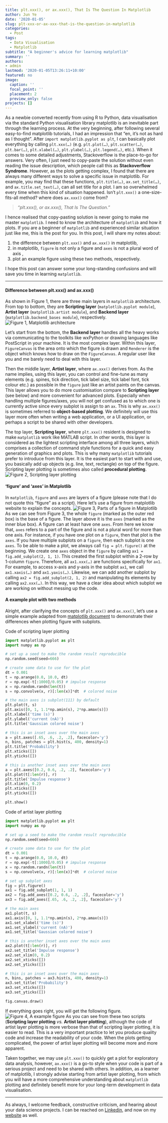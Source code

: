 ```yaml
---
title: plt.xxx(), or ax.xxx(), That Is The Question In Matplotlib
author: Jun Ye
date: '2020-01-05'
slug: plt-xxx-or-ax-xxx-that-is-the-question-in-matplotlib
categories:
  - Post
tags:
  - Data Visualisation
  - Matplotlib
subtitle: "A beginner's advice for learning matplotlib"
summary: ''
authors: 
- admin
lastmod: '2020-01-05T13:26:11+10:00'
featured: no
image:
  caption: ''
  focal_point: ''
  placement: 2
  preview_only: false
projects: []
---
```


As a newbie converted recently from using R to Python, data visualisation via the standard Python visualisation library matplotlib is an inevitable part through the learning process. At the very beginning, after following several easy-to-find matplotlib tutorials, I had an impression that "en, it's not as hard as I thought". After `import matplotlib.pyplot as plt`, I can basically plot everything by calling `plt.xxx(…)` (e.g. `plt.plot(…)`, `plt.scatter(…)`, `plt.bar(…)`, `plt.xlabel(…)`, `plt.ylabel(…)`, `plt.legend(…)`, etc.). When it comes to some detailed adjustments, Stackoverflow is the place-to-go for answers. Very often, I just need to copy-paste the solution without even reading the issue description, which people call this as **Stackoverflow Syndrome**. However, as the plots getting complex, I found that there are always many different ways to solve a specific issue in matplotlib. For example, you may find that these functions, `plt.title(…)`, `ax.set_title(…)`, and `ax.title.set_text(…)`, can all set title for a plot. I am so overwhelmed every time when this kind of situation happened. Isn't `plt.xxx()` a one-size-fits-all method? where does `ax.xxx()` come from?

> *"plt.xxx(), or ax.xxx(), That Is The Question."*

I hence realised that copy-pasting solution is never going to make me master `matplotlib`. I need to know the architecture of `matplotlib` and how it plots. If you are a beginner of `matplotlib` and experienced similar situation just like me, this is the post for you. In this post, I will share my notes about:

1. the difference between `plt.xxx()` and `ax.xxx()` in matplotlib,
2. in matplotlib, `figure` is not only a figure and `axes` is not a plural word of axis ,
3. plot an example figure using these two methods, respectively.

I hope this post can answer some your long-standing confusions and will save you time in learning `matplotlib`.

---

#### Difference between plt.xxx() and ax.xxx()

As shown in Figure 1, there are three main layers in `matplotlib` architecture. From top to bottom, they are **Scripting layer** (`matplotlib.pyplot module`), **Artist layer** (`matplotlib.artist module`), and **Backend layer** (`matplotlib.backend_bases module`), respectively.
![Figure 1, Matplotlib architecture](./matplotlib-structure.png)

Let’s start from the bottom, the **Backend layer** handles all the heavy works via communicating to the toolkits like wxPython or drawing languages like PostScript in your machine. It is the most complex layer. Within this layer, `FigureCanvas` is the area onto which the figure is drawn and `Renderer` is the object which knows how to draw on the `FigureCanvas`. A regular user like you and me barely need to deal with this layer.

Then the middle layer, **Artist layer**, where `ax.xxx()` derives from. As the name implies, using this layer, you can control and fine-tune as many elements (e.g. spines, tick direction, tick label size, tick label font, tick colour etc.) as possible in the `figure` just like an artist paints on the canvas. This layer allows you to do more customisation compare to **Scripting layer** (see below) and more convenient for advanced plots. Especially when handling multiple figures/axes, you will not get confused as to which one is currently active since every subplot is assign to an `ax`. This is why `ax.xxx()` is sometimes referred to **object-based plotting**. We definitely will use this layer more often when writing a web application, or a UI application, or perhaps a script to be shared with other developers.

The top layer, **Scripting layer**, where `plt.xxx()` resident is designed to make `matplotlib` work like MATLAB script. In other words, this layer is considered as the lightest scripting interface among all three layers, which comprises a collection of command style functions for a quick and easy generation of graphics and plots. This is why many `matplotlib` tutorials prefer to introduce from this layer. It is the easiest part to start with and use, you basically add up objects (e.g. line, text, rectangle) on top of the figure. Scripting layer plotting is sometimes also called **procedural plotting**.
![Figure 2, Scripting layer plotting](./scripting-layer.png)

#### ‘figure’ and ‘axes’ in Matplotlib

In `matplotlib`, `figure` and `axes` are layers of a figure (please note that I do not quote this “figure” as a script). Here let’s use a figure from matplotlib website to explain the concepts.
![Figure 3, Parts of a figure in Matplotlib](./fig_map.png)
As we can see from Figure 3, the whole `figure` (marked as the outer red box) is the base of a figure. The layer above it is the `axes` (marked as the inner blue box). A figure can at least have one `axes`. From here we know that, `axes` refers to a part of the figure and is not a plural word for more than one axis. For instance, if you have one plot on a `figure`, then that plot is the `axes`. If you have multiple subplots on a `figure`, then each subplot is one `axes`. To be able to make a plot, we always call `fig = plt.figure()` at the beginning. We create one `axes` object in the `figure` by calling `ax1 = fig.add_subplot(2, 1, 1)`. This created the first subplot within a 2-row by 1-column `figure`. Therefore, all `ax1.xxx(…)` are functions specifically for `ax1`. For example, to access x-axis and y-axis in the subplot `ax1`, we call `ax1.xaxis(…)` and `ax1.yaxis(…)`. Likewise, we can add another subplot by calling `ax2 = fig.add_subplot(2, 1, 2)` and manipulating its elements by calling `ax2.xxx(…)`. In this way, we have a clear idea about which subplot we are working on without messing up the code.

#### A example plot with two methods
Alright, after clarifying the concepts of `plt.xxx()` and `ax.xxx()`, let’s use a simple example adapted from [matplotlib document](https://matplotlib.org/examples/pylab_examples/axes_demo.html) to demonstrate their differences when plotting figure with subplots.

Code of scripting layer plotting 

```python
import matplotlib.pyplot as plt
import numpy as np

# set up a seed to make the random result reproducible
np.random.seed(seed=666)

# create some data to use for the plot
dt = 0.001
t = np.arange(0.0, 10.0, dt)
r = np.exp(-t[:1000]/0.05) # impulse response
x = np.random.randn(len(t))
s = np.convolve(x, r)[:len(x)]*dt  # colored noise

# the main axes is subplot(111) by default
plt.plot(t, s)
plt.axis([0, 1, 1.1*np.amin(s), 2*np.amax(s)])
plt.xlabel('time (s)')
plt.ylabel('current (nA)')
plt.title('Gaussian colored noise')

# this is an inset axes over the main axes
a = plt.axes([.65, .6, .2, .2], facecolor='y')
n, bins, patches = plt.hist(s, 400, density=1)
plt.title('Probability')
plt.xticks([])
plt.yticks([])

# this is another inset axes over the main axes
a = plt.axes([0.2, 0.6, .2, .2], facecolor='y')
plt.plot(t[:len(r)], r)
plt.title('Impulse response')
plt.xlim(0, 0.2)
plt.xticks([])
plt.yticks([])

plt.show()
```

Code of artist layer plotting

```python
import matplotlib.pyplot as plt
import numpy as np

# set up a seed to make the random result reproducible
np.random.seed(seed=666)

# create some data to use for the plot
dt = 0.001
t = np.arange(0.0, 10.0, dt)
r = np.exp(-t[:1000]/0.05) # impulse response
x = np.random.randn(len(t))
s = np.convolve(x, r)[:len(x)]*dt  # colored noise

# set up subplot axes
fig = plt.figure()
ax1 = fig.add_subplot(1, 1, 1)
ax2 = fig.add_axes([0.2, 0.6, .2, .2], facecolor='y')
ax3 = fig.add_axes([.65, .6, .2, .2], facecolor='y')

# the main axes 
ax1.plot(t, s)
ax1.axis([0, 1, 1.1*np.amin(s), 2*np.amax(s)])
ax1.set_xlabel('time (s)')
ax1.set_ylabel('current (nA)')
ax1.set_title('Gaussian colored noise')

# this is another inset axes over the main axes
ax2.plot(t[:len(r)], r)
ax2.set_title('Impulse response')
ax2.set_xlim(0, 0.2)
ax2.set_xticks([])
ax2.set_yticks([])

# this is an inset axes over the main axes
n, bins, patches = ax3.hist(s, 400, density=1)
ax3.set_title('Probability')
ax3.set_xticks([])
ax3.set_yticks([])

fig.canvas.draw()
```
If everything goes right, you will get the following figure.
![Figure 4, A example figure](./example.png)
As you can see from these two scripts (**Scripting layer plotting** _vs._ **Artist layer plotting**), although the code of artist layer plotting is more verbose than that of scripting layer plotting, it is easier to read. This is a very important practice to let you produce quality code and increase the readability of your code. When the plots getting complicated, the power of artist layer plotting will become more and more apparent.

Taken together, we may use `plt.xxx()` to quickly get a plot for exploratory data analysis, however, `ax.xxx()` is a go-to style when your code is part of a serious project and need to be shared with others. In addition, as a learner of matplotlib, I strongly advise starting from artist layer plotting, from which you will have a more comprehensive understanding about `matplotlib` plotting and definitely benefit more for your long-term development in data visualisation.

---

As always, I welcome feedback, constructive criticism, and hearing about your data science projects. I can be reached on [Linkedin](https://www.linkedin.com/in/jun-ye-29aaa769/), and now on my [website](https://junye0798.com/) as well.